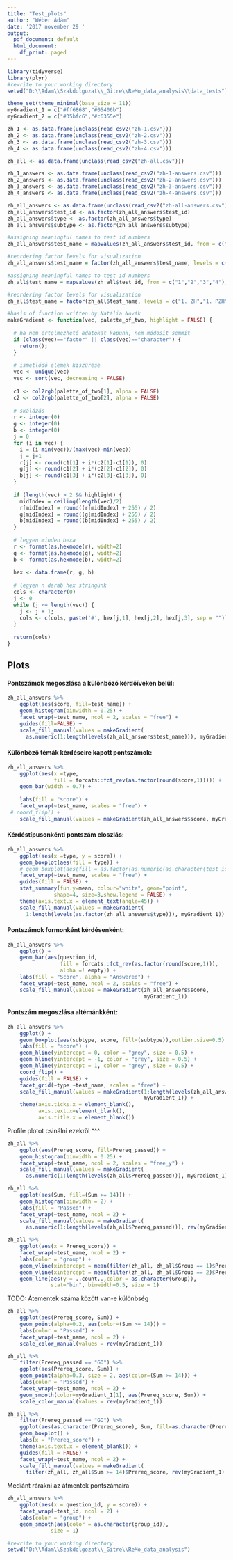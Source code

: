 ---
title: "Test_plots"
author: "Wéber Ádám"
date: '2017 november 29 '
output:
  pdf_document: default
  html_document:
    df_print: paged
---

```{r setup, include=FALSE}
library(tidyverse)
library(plyr)
#rewrite to your working directory
setwd("D:\\Adam\\Szakdolgozat\\_Gitre\\ReMo_data_analysis\\data_tests")

theme_set(theme_minimal(base_size = 11)) 
myGradient_1 = c("#ff6868","#05406b")
myGradient_2 = c("#35bfc6","#c6355e")
```


```{r read, include=FALSE, message=FALSE}
zh_1 <- as.data.frame(unclass(read_csv2("zh-1.csv")))
zh_2 <- as.data.frame(unclass(read_csv2("zh-2.csv")))
zh_3 <- as.data.frame(unclass(read_csv2("zh-3.csv")))
zh_4 <- as.data.frame(unclass(read_csv2("zh-4.csv")))

zh_all <- as.data.frame(unclass(read_csv2("zh-all.csv")))

zh_1_answers <- as.data.frame(unclass(read_csv2("zh-1-answers.csv")))
zh_2_answers <- as.data.frame(unclass(read_csv2("zh-2-answers.csv")))
zh_3_answers <- as.data.frame(unclass(read_csv2("zh-3-answers.csv")))
zh_4_answers <- as.data.frame(unclass(read_csv2("zh-4-answers.csv")))

zh_all_answers <- as.data.frame(unclass(read_csv2("zh-all-answers.csv")))
zh_all_answers$test_id <- as.factor(zh_all_answers$test_id)
zh_all_answers$type <- as.factor(zh_all_answers$type)
zh_all_answers$subtype <- as.factor(zh_all_answers$subtype)

#assigning meaningful names to test id numbers
zh_all_answers$test_name = mapvalues(zh_all_answers$test_id, from = c("1","2","3","4"),to = c("1. ZH","2. ZH","1. PZH","2. PZH"))

#reordering factor levels for visualization
zh_all_answers$test_name = factor(zh_all_answers$test_name, levels = c("1. ZH","1. PZH","2. ZH","2. PZH"))

#assigning meaningful names to test id numbers
zh_all$test_name = mapvalues(zh_all$test_id, from = c("1","2","3","4"),to = c("1. ZH","2. ZH","1. PZH","2. PZH"))

#reordering factor levels for visualization
zh_all$test_name = factor(zh_all$test_name, levels = c("1. ZH","1. PZH","2. ZH","2. PZH"))
```



```{r, include=FALSE}
#basis of function written by Natália Novák
makeGradient <- function(vec, palette_of_two, highlight = FALSE) {
  
  # ha nem értelmezhető adatokat kapunk, nem módosít semmit
  if (class(vec)=="factor" || class(vec)=="character") {
    return();
  }
  
  # ismétlődő elemek kiszűrése
  vec <- unique(vec)
  vec <- sort(vec, decreasing = FALSE)
  
  c1 <- col2rgb(palette_of_two[1], alpha = FALSE)
  c2 <- col2rgb(palette_of_two[2], alpha = FALSE)
  
  # skálázás
  r <- integer(0)
  g <- integer(0)
  b <- integer(0)
  j = 0
  for (i in vec) {
    i = (i-min(vec))/(max(vec)-min(vec))
    j = j+1
    r[j] <- round(c1[1] + i*(c2[1]-c1[1]), 0)
    g[j] <- round(c1[2] + i*(c2[2]-c1[2]), 0)
    b[j] <- round(c1[3] + i*(c2[3]-c1[3]), 0)
  }
  
  if (length(vec) > 2 && highlight) {
    midIndex = ceiling(length(vec)/2)
    r[midIndex] = round((r[midIndex] + 255) / 2)
    g[midIndex] = round((g[midIndex] + 255) / 2)
    b[midIndex] = round((b[midIndex] + 255) / 2)
  }
  
  # legyen minden hexa
  r <- format(as.hexmode(r), width=2)
  g <- format(as.hexmode(g), width=2)
  b <- format(as.hexmode(b), width=2)
  
  hex <- data.frame(r, g, b)
  
  # legyen n darab hex stringünk
  cols <- character(0)
  j <- 0
  while (j <= length(vec)) {
    j <- j + 1;
    cols <- c(cols, paste('#', hex[j,1], hex[j,2], hex[j,3], sep = ""))
  }
  
  return(cols)
}
```
\newpage
## Plots

#### Pontszámok megoszlása a különböző kérdőíveken belül:

```{r}
zh_all_answers %>%
    ggplot(aes(score, fill=test_name)) +
    geom_histogram(binwidth = 0.25) +
    facet_wrap(~test_name, ncol = 2, scales = "free") +
    guides(fill=FALSE) +
    scale_fill_manual(values = makeGradient(
      as.numeric(1:length(levels(zh_all_answers$test_name))), myGradient_1))
```

\newpage

#### Különböző témák kérdéseire kapott pontszámok:

```{r}
zh_all_answers %>%
    ggplot(aes(x =type,
               fill = forcats::fct_rev(as.factor(round(score,1))))) +
    geom_bar(width = 0.7) +
    
    labs(fill = "score") +
    facet_wrap(~test_name, scales = "free") +
 # coord_flip() +
    scale_fill_manual(values = makeGradient(zh_all_answers$score, myGradient_1, TRUE))
```

\newpage

#### Kérdéstípusonkénti pontszám eloszlás:

```{r}
zh_all_answers %>%
    ggplot(aes(x =type, y = score)) +
    geom_boxplot(aes(fill = type)) +
    # geom_boxplot(aes(fill = as.factor(as.numeric(as.character(test_id)) %% 2)))
    facet_wrap(~test_name, scales = "free") +
    guides(fill = FALSE) + 
    stat_summary(fun.y=mean, colour="white", geom="point", 
               shape=4, size=3,show.legend = FALSE) +
    theme(axis.text.x = element_text(angle=45)) +
    scale_fill_manual(values = makeGradient(
      1:length(levels(as.factor(zh_all_answers$type))), myGradient_1))
```

\newpage

#### Pontszámok formonként kérdésenként:

```{r, fig.width=10,fig.height=8}

zh_all_answers %>%
    ggplot() +
    geom_bar(aes(question_id,
                 fill = forcats::fct_rev(as.factor(round(score,1))),
                 alpha =! empty)) +
    labs(fill = "Score", alpha = "Answered") + 
    facet_wrap(~test_name, ncol = 2, scales = "free") +
    scale_fill_manual(values = makeGradient(zh_all_answers$score,
                                            myGradient_1))
```
\newpage

#### Pontszám megoszlása altémánkként:

```{r, fig.width=10,fig.height=7}
zh_all_answers %>%
    ggplot() +
    geom_boxplot(aes(subtype, score, fill=(subtype)),outlier.size=0.5) +
    labs(fill = "score") +
    geom_hline(yintercept = 0, color = "grey", size = 0.5) + 
    geom_hline(yintercept = -1, color = "grey", size = 0.5) + 
    geom_hline(yintercept = 1, color = "grey", size = 0.5) + 
    coord_flip() +
    guides(fill = FALSE) + 
    facet_grid(~type ~test_name, scales = "free") +
    scale_fill_manual(values = makeGradient(1:length(levels(zh_all_answers$subtype)),
                                            myGradient_1)) +
    theme(axis.ticks.x = element_blank(),
          axis.text.x=element_blank(), 
          axis.title.x = element_blank())

```

Profile plotot csinálni ezekről ^^^

```{r}
zh_all %>%
    ggplot(aes(Prereq_score, fill=Prereq_passed)) +
    geom_histogram(binwidth = 0.25) +
    facet_wrap(~test_name, ncol = 2, scales = "free_y") +
    scale_fill_manual(values = makeGradient(
      as.numeric(1:length(levels(zh_all$Prereq_passed))), myGradient_1))
```
```{r}
zh_all %>%
    ggplot(aes(Sum, fill=(Sum >= 14))) +
    geom_histogram(binwidth = 2) +
    labs(fill = "Passed") + 
    facet_wrap(~test_name, ncol = 2) +
    scale_fill_manual(values = makeGradient(
      as.numeric(1:length(levels(zh_all$Prereq_passed))), rev(myGradient_1)))
```


```{r}
zh_all %>%
    ggplot(aes(x = Prereq_score)) +
    facet_wrap(~test_name, ncol = 2) +
    labs(color = "group") + 
    geom_vline(xintercept = mean(filter(zh_all, zh_all$Group == 1)$Prereq_score), color = myGradient_1[1]) +
    geom_vline(xintercept = mean(filter(zh_all, zh_all$Group == 2)$Prereq_score), color = myGradient_1[2]) +
    geom_line(aes(y = ..count..,color = as.character(Group)),
              stat="bin", binwidth=0.5, size = 1)
```
TODO: Átementek száma között van-e különbség

```{r}
zh_all %>%
    ggplot(aes(Prereq_score, Sum)) +
    geom_point(alpha=0.2, aes(color=(Sum >= 14))) +
    labs(color = "Passed") + 
    facet_wrap(~test_name, ncol = 2) +
    scale_color_manual(values = rev(myGradient_1))
```
```{r}
zh_all %>%
    filter(Prereq_passed == "GO") %>%
    ggplot(aes(Prereq_score, Sum)) +
    geom_point(alpha=0.3, size = 2, aes(color=(Sum >= 14))) +
    labs(color = "Passed") + 
    facet_wrap(~test_name, ncol = 2) +
    geom_smooth(color=myGradient_1[1], aes(Prereq_score, Sum)) +
    scale_color_manual(values = rev(myGradient_1))
```

```{r}
zh_all %>%
    filter(Prereq_passed == "GO") %>%
    ggplot(aes(as.character(Prereq_score), Sum, fill=as.character(Prereq_score))) +
    geom_boxplot() +
    labs(x = "Prereq_score") + 
    theme(axis.text.x = element_blank()) +
    guides(fill = FALSE) + 
    facet_wrap(~test_name, ncol = 2) +
    scale_fill_manual(values = makeGradient(
      filter(zh_all, zh_all$Sum >= 14)$Prereq_score, rev(myGradient_1)))
```
Mediánt rárakni az átmentek pontszámaira

```{r}
zh_all_answers %>%
    ggplot(aes(x = question_id, y = score)) +
    facet_wrap(~test_id, ncol = 2) +
    labs(color = "group") + 
    geom_smooth(aes(color = as.character(group_id)),
              size = 1)
```

```{r}
#rewrite to your working directory
setwd("D:\\Adam\\Szakdolgozat\\_Gitre\\ReMo_data_analysis")
```